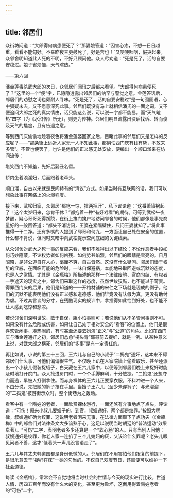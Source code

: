 ```yaml
---
---
---
```

title: 邻居们
---




众街坊问道：“大郎得何病患便死了？”那婆娘答道：“因害心疼，不想一日日越重，看看不能勾好。不幸昨夜三更鼓死了，好是苦也！”又哽哽咽咽，假哭起来。众邻舍明知道此人死的不明，不好只顾问他。众人尽劝道：“死是死了，活的自要安稳过。娘子省烦恼，天气暄热。”

——第六回

潘金莲毒杀武大郎的次日，众邻居们闻讯之后都来看望。“大郎得何病患便死了？”这里的一个“便”字，已隐隐透露出邻居们的纳罕与警觉之意。金莲答话后，邻居们的劝慰之词也颇耐人寻味。“死是死了，活的自要安稳过”是一句囫囵语，心中狐疑未去，又不愿意深究此事。邻居们既没有马上就相信潘氏的一面之词，又不便追问大郎之死的真实情由，话只能这么说，可以说一字都不能易。而“天气暄热”四字（为《水浒传》所无），则更为传神。邻居们明显流露出没话找话、转而谈及天气的尴尬，且有告退之意。

等到西门庆偷偷地趁着夜色将潘金莲娶回家之后，目睹此事的邻居们又是怎样的反应呢？——“那条街上远近人家无一人不知此事，都惧怕西门庆有钱有势，不敢来多管”。不管也便罢了，也许是他们的正义感无处安放，便编出一个顺口溜来在坊间流传：

堪笑西门不知羞，先奸后娶丑名留。

轿内坐着浪淫妇，后面跟着老牵头。

顺口溜，自古以来就是民间特有的“清议”方式。如果当时有互联网的话，我们可以想象此事在网络上的火爆程度。

接下来，武松归家，众邻居“都吃一惊，捏两把汗”，私下议论道：“这番萧墙祸起了！这个太岁归来，怎肯干休？”都抱着一种“有好戏看”的期待。可等到武松午夜梦醒，疑心哥哥死得蹊跷，在街上挨门挨户地访问邻舍的时候，他们都像是事先商量好的一般回答道：“都头不消访问，王婆在紧隔壁住，只问王婆就知了。”将此事推得一干二净。还有多嘴的人提到了郓哥和何九，一方面让自己处在安全的位置，什么都不肯说，但同时又暗中向武松提示查问底细的关键线索。

从众邻舍对武大之死一事的反应来看，我们不难得出以下结论：不论作恶者手段如何巧妙隐蔽，不论权势者如何凶残、如何势甚焰烈，邻居们的眼睛是雪亮的。日月昭昭，是非公道自在人心，毫厘不爽，自古皆然。这没有什么疑问。邻居们慑于权势的淫威，在面临可能的危险时，一味自保避祸，本能地采取回避或沉默的态度，也是人之常情。尤其是《金瓶梅》所描述的那样一个法律废弛、官商勾结、有权者一手遮天的现实之中，邻舍们采取这样的态度，虽然世故狡黠，也不能过于苛责。得罪西门庆的后果，他们是知道的——开棺材铺的宋仁之下场就是现成的例子。他们的沉默不能表明他们没有正义感和道德感，他们毕竟没有认假为真，更没有助纣为虐。不过其言谈的分寸，在残酷现实的规训中，拿捏得如此恰到好处，也不能不让人感到吃惊和悲凉。

若说邻舍们深明世故，敏于自保，胆小怕事则可；若说他们从不多管闲事则不可。如果没有什么危险或伤害，如果让自己处于相对安全的“看客”的位置上，他们是很喜欢管闲事、凑热闹的，有时甚至还要去扮演“正义”与“公道”的角色。比如在西门庆与潘金莲通奸之初，邻居们怂恿“楞头青”郓哥前去捉奸，就是一例。从某种意义上说，对武大郎之横死，邻居们的“多事”是有一定责任的。

再比如说，小说的第三十三回，王六儿与自己的小叔子“二捣鬼”通奸，这本来不碍邻居们什么事，可他们偏偏很生气。不仅晚上趴在人家院墙上偷看取乐，甚至还派出一个小孩儿假装捉蛾子，白天藏在王六儿家中，以便等到邻居们晚上来捉奸时能及时地打开院门。众人抢进房门时，一个个手脚麻利，十分敏捷。“二捣鬼”还想夺门而逃，早被人打倒拿住。而赤身裸体的王六儿正要穿衣服，不料冲进一个人来，不由分说，先把她的裤子抢在手里。当嫂子王六儿（至少未穿裤子）与光溜溜的“二捣鬼”被游街示众时，整个街巷为之轰动。

看客中有一个陶姓的老者，一面欣赏裸体游行，一面还煞有介事地点了点头，评论道：“可伤！原来小叔儿要嫂子的，到官，叔嫂通奸，两个都是绞罪。”按照大明律，叔嫂通奸确为绞罪，这说明老者闲来无事，在法律方面颇下了点功夫（《金瓶梅》中的邻舍们对法律条文大多谙熟于心，这足以说明当时朝廷的“普法运动”效果卓著）。“可伤”二字，表明老者多少还算是一个“软心肠”的人。只有当别人问他：叔嫂通奸是绞罪，你老人家一连扒了三个儿媳妇的灰，又该论什么罪呢？老头儿眼见问者不善，这才“低着头一声儿没言语走了”。

王六儿与其丈夫韩道国都是身份低微的人。邻居们在不用害怕他们报复的前提下，是很乐意去干“捉奸在床”一类的勾当的。不仅自己欢度节日，还顺便可以维护一下社会道德。

每读《金瓶梅》，常常会不自觉地将当时社会的世情与今天的现实进行比较。世道人情，历四五百年而没有什么大的变化，甚至更为败坏，这倒用得着陶姓老者的“可伤”二字。